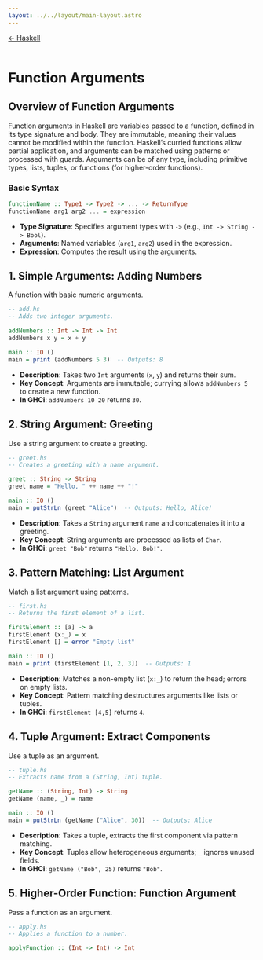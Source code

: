 ```yaml
---
layout: ../../layout/main-layout.astro
---
```

<a href="/haskell">← Haskell</a> <br /> <br />

# Function Arguments

## Overview of Function Arguments
Function arguments in Haskell are variables passed to a function, defined in its type signature and body. They are immutable, meaning their values cannot be modified within the function. Haskell’s curried functions allow partial application, and arguments can be matched using patterns or processed with guards. Arguments can be of any type, including primitive types, lists, tuples, or functions (for higher-order functions).

### Basic Syntax
```haskell
functionName :: Type1 -> Type2 -> ... -> ReturnType
functionName arg1 arg2 ... = expression
```
- **Type Signature**: Specifies argument types with `->` (e.g., `Int -> String -> Bool`).
- **Arguments**: Named variables (`arg1`, `arg2`) used in the expression.
- **Expression**: Computes the result using the arguments.

## 1. Simple Arguments: Adding Numbers
A function with basic numeric arguments.

```haskell
-- add.hs
-- Adds two integer arguments.

addNumbers :: Int -> Int -> Int
addNumbers x y = x + y

main :: IO ()
main = print (addNumbers 5 3)  -- Outputs: 8
```

- **Description**: Takes two `Int` arguments (`x`, `y`) and returns their sum.
- **Key Concept**: Arguments are immutable; currying allows `addNumbers 5` to create a new function.
- **In GHCi**: `addNumbers 10 20` returns `30`.

## 2. String Argument: Greeting
Use a string argument to create a greeting.

```haskell
-- greet.hs
-- Creates a greeting with a name argument.

greet :: String -> String
greet name = "Hello, " ++ name ++ "!"

main :: IO ()
main = putStrLn (greet "Alice")  -- Outputs: Hello, Alice!
```

- **Description**: Takes a `String` argument `name` and concatenates it into a greeting.
- **Key Concept**: String arguments are processed as lists of `Char`.
- **In GHCi**: `greet "Bob"` returns `"Hello, Bob!"`.

## 3. Pattern Matching: List Argument
Match a list argument using patterns.

```haskell
-- first.hs
-- Returns the first element of a list.

firstElement :: [a] -> a
firstElement (x:_) = x
firstElement [] = error "Empty list"

main :: IO ()
main = print (firstElement [1, 2, 3])  -- Outputs: 1
```

- **Description**: Matches a non-empty list (`x:_`) to return the head; errors on empty lists.
- **Key Concept**: Pattern matching destructures arguments like lists or tuples.
- **In GHCi**: `firstElement [4,5]` returns `4`.

## 4. Tuple Argument: Extract Components
Use a tuple as an argument.

```haskell
-- tuple.hs
-- Extracts name from a (String, Int) tuple.

getName :: (String, Int) -> String
getName (name, _) = name

main :: IO ()
main = putStrLn (getName ("Alice", 30))  -- Outputs: Alice
```

- **Description**: Takes a tuple, extracts the first component via pattern matching.
- **Key Concept**: Tuples allow heterogeneous arguments; `_` ignores unused fields.
- **In GHCi**: `getName ("Bob", 25)` returns `"Bob"`.

## 5. Higher-Order Function: Function Argument
Pass a function as an argument.

```haskell
-- apply.hs
-- Applies a function to a number.

applyFunction :: (Int -> Int) -> Int